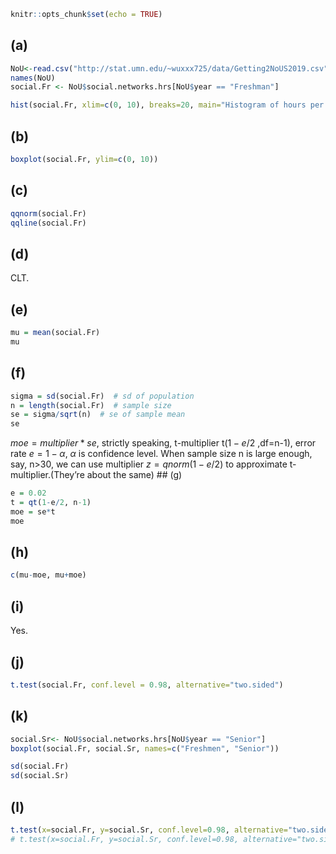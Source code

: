 ```r
knitr::opts_chunk$set(echo = TRUE)
```

## (a)
```r
NoU<-read.csv("http://stat.umn.edu/~wuxxx725/data/Getting2NoUS2019.csv", header = T)
names(NoU)
social.Fr <- NoU$social.networks.hrs[NoU$year == "Freshman"]
```

```r
hist(social.Fr, xlim=c(0, 10), breaks=20, main="Histogram of hours per day spent on social media for Freshmen", xlab="Hours per day")
```

## (b)
```r
boxplot(social.Fr, ylim=c(0, 10))
```

## (c)
```r
qqnorm(social.Fr)
qqline(social.Fr)
```

## (d)
CLT.

## (e)
```r
mu = mean(social.Fr)
mu
```

## (f)
```r
sigma = sd(social.Fr)  # sd of population
n = length(social.Fr)  # sample size
se = sigma/sqrt(n)  # se of sample mean
se
```

$moe = multiplier*se$, strictly speaking, t-multiplier t($1-e/2$ ,df=n-1), error rate $e=1-\alpha$, $\alpha$ is confidence level.
When sample size n is large enough, say, n>30, we can use multiplier $z = qnorm(1-e/2)$ to approximate t-multiplier.(They're about the same) 
## (g)
```r
e = 0.02
t = qt(1-e/2, n-1)
moe = se*t
moe
```

## (h)
```r
c(mu-moe, mu+moe)
```

## (i)
Yes.

## (j)
```r
t.test(social.Fr, conf.level = 0.98, alternative="two.sided")
```

## (k)
```r
social.Sr<- NoU$social.networks.hrs[NoU$year == "Senior"]
boxplot(social.Fr, social.Sr, names=c("Freshmen", "Senior"))
```
```r
sd(social.Fr)
sd(social.Sr)
```


## (l)
```r
t.test(x=social.Fr, y=social.Sr, conf.level=0.98, alternative="two.sided", var.equal=TRUE)
# t.test(x=social.Fr, y=social.Sr, conf.level=0.98, alternative="two.sided", var.equal=F)  # using an approximate test called Welch t-test when variance of two samples are unequal.
```

